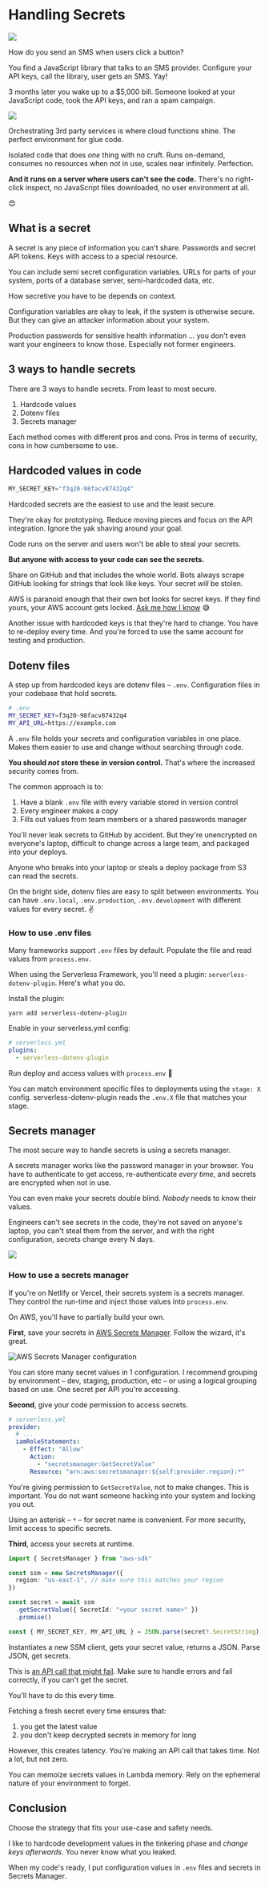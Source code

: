 


# Handling Secrets

![](../images/chapter_headers/handling-secrets.svg)

How do you send an SMS when users click a button?

You find a JavaScript library that talks to an SMS provider. Configure your API keys, call the library, user gets an SMS. Yay!

3 months later you wake up to a $5,000 bill. Someone looked at your JavaScript code, took the API keys, and ran a spam campaign.

![](giphy:oops)

Orchestrating 3rd party services is where cloud functions shine. The perfect environment for glue code.

Isolated code that does *one* thing with no cruft. Runs on-demand, consumes no resources when not in use, scales near infinitely. Perfection.

**And it runs on a server where users can't see the code.** There's no right-click inspect, no JavaScript files downloaded, no user environment at all.

😍

## What is a secret

A secret is any piece of information you can't share. Passwords and secret API tokens. Keys with access to a special resource.

You can include semi secret configuration variables. URLs for parts of your system, ports of a database server, semi-hardcoded data, etc.

How secretive you have to be depends on context.

Configuration variables are okay to leak, if the system is otherwise secure. But they can give an attacker information about your system.

Production passwords for sensitive health information ... you don't even want your engineers to know those. Especially not former engineers.

## 3 ways to handle secrets

There are 3 ways to handle secrets. From least to most secure.

1. Hardcode values
2. Dotenv files
3. Secrets manager

Each method comes with different pros and cons. Pros in terms of security, cons in how cumbersome to use.

<div id="lock" />

## Hardcoded values in code

```typescript
MY_SECRET_KEY="f3q20-98facv87432q4"
```

Hardcoded secrets are the easiest to use and the least secure.

They're okay for prototyping. Reduce moving pieces and focus on the API integration. Ignore the yak shaving around your goal.

Code runs on the server and users won't be able to steal your secrets.

**But anyone with access to your code can see the secrets.** 

Share on GitHub and that includes the whole world. Bots always scrape GitHub looking for strings that look like keys. Your secret *will* be stolen.

AWS is paranoid enough that their own bot looks for secret keys. If they find yours, your AWS account gets locked. [Ask me how I know](https://swizec.com/blog/what-happens-when-you-push-aws-credentials-to-github/) 😅

Another issue with hardcoded keys is that they're hard to change. You have to re-deploy every time. And you're forced to use the same account for testing and production.

## Dotenv files

A step up from hardcoded keys are dotenv files – `.env`. Configuration files in your codebase that hold secrets.

```bash
# .env
MY_SECRET_KEY=f3q20-98facv87432q4
MY_API_URL=https://example.com
```

A `.env` file holds your secrets and configuration variables in one place. Makes them easier to use and change without searching through code.

**You should *not* store these in version control.** That's where the increased security comes from. 

The common approach is to:

1. Have a blank `.env` file with every variable stored in version control
2. Every engineer makes a copy
3. Fills out values from team members or a shared passwords manager

You'll never leak secrets to GitHub by accident. But they're unencrypted on everyone's laptop, difficult to change across a large team, and packaged into your deploys.

Anyone who breaks into your laptop or steals a deploy package from S3 can read the secrets.

On the bright side, dotenv files are easy to split between environments. You can have `.env.local`, `.env.production`, `.env.development` with different values for every secret. ✌️

### How to use .env files

Many frameworks support `.env` files by default. Populate the file and read values from `process.env`.

When using the Serverless Framework, you'll need a plugin: `serverless-dotenv-plugin`. Here's what you do.

Install the plugin:

```
yarn add serverless-dotenv-plugin
```

Enable in your serverless.yml config:

```yaml
# serverless.yml
plugins:
  - serverless-dotenv-plugin
```

Run deploy and access values with `process.env` 🤘

You can match environment specific files to deployments using the `stage: X` config. serverless-dotenv-plugin reads the `.env.X` file that matches your stage.

## Secrets manager

The most secure way to handle secrets is using a secrets manager.

A secrets manager works like the password manager in your browser. You have to authenticate to get access, re-authenticate *every time*, and secrets are encrypted when not in use.

You can even make your secrets double blind. *Nobody* needs to know their values.

Engineers can't see secrets in the code, they're not saved on anyone's laptop, you can't steal them from the server, and with the right configuration, secrets change every N days.

![](giphy:secure_vault)

### How to use a secrets manager

If you're on Netlify or Vercel, their secrets system is a secrets manager. They control the run-time and inject those values into `process.env`.

On AWS, you'll have to partially build your own.

**First**, save your secrets in [AWS Secrets Manager](https://console.aws.amazon.com/secretsmanager/home). Follow the wizard, it's great.

![AWS Secrets Manager configuration](../images/secrets-manager.png)

You can store many secret values in 1 configuration. I recommend grouping by environment – dev, staging, production, etc – or using a logical grouping based on use. One secret per API you're accessing.

**Second**, give your code permission to access secrets.

```yaml
# serverless.yml
provider:
  # ...
  iamRoleStatements:
    - Effect: "Allow"
      Action:
        - "secretsmanager:GetSecretValue"
      Resource: "arn:aws:secretsmanager:${self:provider.region}:*"
```

You're giving permission to `GetSecretValue`, not to make changes. This is important. You do not want someone hacking into your system and locking you out.

Using an asterisk – `*` – for secret name is convenient. For more security, limit access to specific secrets.

**Third**, access your secrets at runtime.

```typescript
import { SecretsManager } from "aws-sdk"

const ssm = new SecretsManager({
  region: "us-east-1", // make sure this matches your region
})

const secret = await ssm
  .getSecretValue({ SecretId: "<your secret name>" })
  .promise()

const { MY_SECRET_KEY, MY_API_URL } = JSON.parse(secret?.SecretString)
```

Instantiates a new SSM client, gets your secret value, returns a JSON. Parse JSON, get secrets.

This is [an API call that might fail](https://serverlesshandbook.dev/robust-backend-design). Make sure to handle errors and fail correctly, if you can't get the secret.

You'll have to do this every time.

Fetching a fresh secret every time ensures that:

1. you get the latest value
2. you don't keep decrypted secrets in memory for long

However, this creates latency. You're making an API call that takes time. Not a lot, but not zero. 

You can memoize secrets values in Lambda memory. Rely on the ephemeral nature of your environment to forget.

## Conclusion

Choose the strategy that fits your use-case and safety needs.

I like to hardcode development values in the tinkering phase and *change keys afterwards*. You never know what you leaked.

When my code's ready, I put configuration values in `.env` files and secrets in Secrets Manager.
